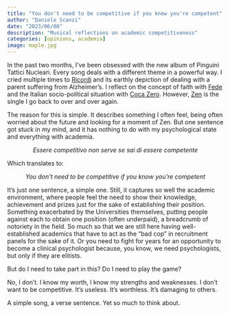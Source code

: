 ```yaml
---
title: "You don't need to be competitive if you know you're competent"
author: "Daniele Scanzi"
date: "2023/06/08"
description: "Musical reflections on academic competitiveness" 
categories: [opinions, academia]
image: maple.jpg
---
```


In the past two months, I've been obsessed with the new album of Pinguini Tattici Nucleari. Every song deals with a different theme in a powerful way. I cried multiple times to [Ricordi](https://www.youtube.com/watch?v=oWdWkS5t5Hs) and its earthly depiction of dealing with a parent suffering from Alzheimer's. I reflect on the concept of faith with [Fede](https://www.youtube.com/watch?v=ZYu74OVZeDc) and the Italian socio-political situation with [Coca Zero](https://www.youtube.com/watch?v=a_wuhv1nSG8). However, [Zen](https://www.youtube.com/watch?v=Bc-imn-FTOA) is the single I go back to over and over again.

The reason for this is simple. It describes something I often feel, being often worried about the future and looking for a moment of Zen. But one sentence got stuck in my mind, and it has nothing to do with my psychological state and everything with academia. 

<center><i> Essere competitivo non serve se sai di еssere competеnte </center></i>

Which translates to:

<center><i>You don't need to be competitive if you know you're competent</center></i>

It's just one sentence, a simple one. Still, it captures so well the academic environment, where people feel the need to show their knowledge, achievement and prizes just for the sake of establishing their position. Something exacerbated by the Universities themselves, putting people against each to obtain one position (often underpaid), a breadcrumb of notoriety in the field. So much so that we are still here having well-established academics that have to act as the "bad cop" in recruitment panels for the sake of it. Or you need to fight for years for an opportunity to become a clinical psychologist because, you know, we need psychologists, but only if they are elitists.

But do I need to take part in this? Do I need to play the game?

No, I don't. I know my worth, I know my strengths and weaknesses. I don't want to be competitive. It's useless. It's worthless. It's damaging to others. 

A simple song, a verse sentence. Yet so much to think about. 
